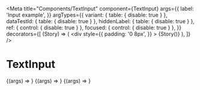 
<Meta
  title="Components/TextInput"
  component={TextInput}
  args={{
    label: 'Input example',
  }}
  argTypes={{
    variant: { table: { disable: true } },
    dataTestId: { table: { disable: true } },
    hiddenLabel: { table: { disable: true } },
    ref: { control: { disable: true } },
    focused: { control: { disable: true } },
  }}
  decorators={[
    (Story) => (
      <div
        style={{
          padding: '0 8px',
        }}
      >
        {Story()}
      </div>
    ),
  ]}
/>

# TextInput

<Canvas>
  <Story name="default">{(args) => <TextInput {...args} />}</Story>
  <Story name="disabled" args={{ disabled: true }}>
    {(args) => <TextInput {...args} />}
  </Story>
  <Story name="error" args={{ error: true, helperText: 'Error message' }}>
    {(args) => <TextInput {...args} />}
  </Story>
</Canvas>
